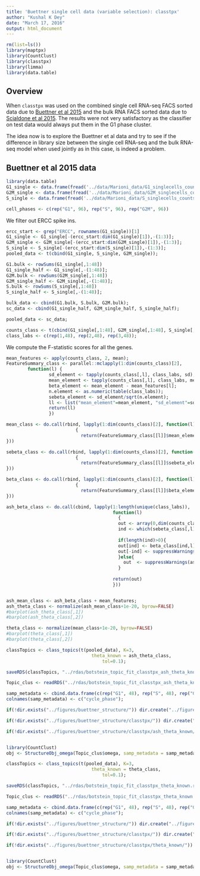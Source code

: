 ```yaml
---
title: 'Buettner single cell data (variable selection): classtpx'
author: "Kushal K Dey"
date: "March 17, 2016"
output: html_document
---
```



```r
rm(list=ls())
library(maptpx)
library(CountClust)
library(classtpx)
library(limma)
library(data.table)
```


## Overview

When `classtpx` was used on the combined single cell RNA-seq FACS sorted data due to [Buettner et al 2015](http://www.nature.com/nbt/journal/v33/n2/full/nbt.3102.html) and the bulk RNA FACS sorted data due to [Scialdone et al 2015](http://www.sciencedirect.com/science/article/pii/S1046202315300098). The results were not very satisfactory as the classifier on test data would always put them in the G1 phase cluster. 

The idea now is to explore the Buettner et al data and try to see if the difference in library size between the single cell RNA-seq and the bulk RNA-seq model when used jointly as in this case, is indeed a problem. 

## Buettner et al 2015 data 

```r
library(data.table)
G1_single <- data.frame(fread('../data/Marioni_data/G1_singlecells_counts.txt'), row.names=1);
G2M_single <- data.frame(fread('../data/Marioni_data/G2M_singlecells_counts.txt'), row.names=1);
S_single <- data.frame(fread('../data/Marioni_data/S_singlecells_counts.txt'), row.names=1);

cell_phases <- c(rep("G1", 96), rep("S", 96), rep("G2M", 96))
```

We filter out ERCC spike ins.

```r
ercc_start <- grep("ERCC", rownames(G1_single))[1]
G1_single <- G1_single[-(ercc_start:dim(G1_single)[1]),-(1:3)];
G2M_single <- G2M_single[-(ercc_start:dim(G2M_single)[1]),-(1:3)];
S_single <- S_single[-(ercc_start:dim(S_single)[1]),-(1:3)];
pooled_data <- t(cbind(G1_single, S_single, G2M_single));
```

```r

G1.bulk <- rowSums(G1_single[,1:48])
G1_single_half <- G1_single[,-(1:48)];
G2M.bulk <- rowSums(G2M_single[,1:48])
G2M_single_half <- G2M_single[,-(1:48)];
S.bulk <- rowSums(S_single[,1:48])
S_single_half <- S_single[,-(1:48)];

bulk_data <- cbind(G1.bulk, S.bulk, G2M.bulk);
sc_data <- cbind(G1_single_half, G2M_single_half, S_single_half);

pooled_data <- sc_data;

```

```r
counts_class <- t(cbind(G1_single[,1:48], G2M_single[,1:48], S_single[,1:48]));
class_labs <- c(rep(1,48), rep(2,48), rep(3,48));
```

We compute the F-statistic scores for all the genes.

```r
mean_features <- apply(counts_class, 2, mean);
FeatureSummary_class <- parallel::mclapply(1:dim(counts_class)[2], 
        function(l) {
                sd_element <- tapply(counts_class[,l], class_labs, sd);
                mean_element <- tapply(counts_class[,l], class_labs, mean);
                beta_element <- mean_element - mean_features[l];
                n.element <- as.numeric(table(class_labs));
                sebeta_element <- sd_element/sqrt(n.element);
                ll <- list("mean_element"=mean_element, "sd_element"=sd_element,                                                   "beta_element"=beta_element, "sebeta_element"=sebeta_element);
                return(ll)
                })

mean_class <- do.call(rbind, lapply(1:dim(counts_class)[2], function(l)
                          {
                            return(FeatureSummary_class[[l]]$mean_element)
}))

sebeta_class <- do.call(rbind, lapply(1:dim(counts_class)[2], function(l)
                          {
                            return(FeatureSummary_class[[l]]$sebeta_element)
}))

beta_class <- do.call(rbind, lapply(1:dim(counts_class)[2], function(l)
                          {
                            return(FeatureSummary_class[[l]]$beta_element)
}))

ash_beta_class <- do.call(cbind, lapply(1:length(unique(class_labs)), 
                                        function(l)
                                          {
                                          out <- array(0,dim(counts_class)[2]);
                                          ind <- which(sebeta_class[,l]==0);
                                          
                                          if(length(ind)>0){
                                          out[ind] <- beta_class[ind,l];
                                          out[-ind] <- suppressWarnings(ashr::ash(beta_class[-ind,l], sebeta_class[-ind,l], mixcompdist="normal")$PosteriorMean);
                                          }else{
                                            out  <- suppressWarnings(ashr::ash(beta_class[,l], sebeta_class[,l], mixcompdist="normal")$PosteriorMean);
                                          }
                                          
                                        return(out)
                                        }))


ash_mean_class <- ash_beta_class + mean_features;
ash_theta_class <- normalize(ash_mean_class+1e-20, byrow=FALSE)
#barplot(ash_theta_class[,1])
#barplot(ash_theta_class[,2])

theta_class <- normalize(mean_class+1e-20, byrow=FALSE)
#barplot(theta_class[,1])
#barplot(theta_class[,2])

```

```r
classTopics <- class_topics(t(pooled_data), K=3, 
                                theta_known = ash_theta_class, 
                                    tol=0.1);

saveRDS(classTopics, "../rdas/botstein_topic_fit_classtpx_ash_theta_known.rda")


```

```r
Topic_clus <- readRDS("../rdas/botstein_topic_fit_classtpx_ash_theta_known.rda")

samp_metadata <- cbind.data.frame(c(rep("G1", 48), rep("S", 48), rep("G2", 48)));
colnames(samp_metadata) <- c("cycle_phase");

if(!dir.exists("../figures/buettner_structure/")) dir.create("../figures/buettner_structure/")

if(!dir.exists("../figures/buettner_structure/classtpx/")) dir.create("../figures/buettner_structure/classtpx/")

if(!dir.exists("../figures/buettner_structure/classtpx/ash_theta_known/")) dir.create("../figures/buettner_structure/classtpx/ash_theta_known/")


library(CountClust)
obj <- StructureObj_omega(Topic_clus$omega, samp_metadata = samp_metadata, batch_lab = NULL,partition = rep("TRUE",dim(samp_metadata)[2]),path_struct="../figures/buettner_structure/classtpx/ash_theta_known",control=list(cex.axis=1));
```


```r
classTopics <- class_topics(t(pooled_data), K=3, 
                                theta_known = theta_class, 
                                    tol=0.1);

saveRDS(classTopics, "../rdas/botstein_topic_fit_classtpx_theta_known.rda")


```

```r
Topic_clus <- readRDS("../rdas/botstein_topic_fit_classtpx_theta_known.rda")

samp_metadata <- cbind.data.frame(c(rep("G1", 48), rep("S", 48), rep("G2", 48)));
colnames(samp_metadata) <- c("cycle_phase");

if(!dir.exists("../figures/buettner_structure/")) dir.create("../figures/buettner_structure/")

if(!dir.exists("../figures/buettner_structure/classtpx/")) dir.create("../figures/buettner_structure/classtpx/")

if(!dir.exists("../figures/buettner_structure/classtpx/theta_known/")) dir.create("../figures/buettner_structure/classtpx/theta_known/")


library(CountClust)
obj <- StructureObj_omega(Topic_clus$omega, samp_metadata = samp_metadata, batch_lab = NULL,partition = rep("TRUE",dim(samp_metadata)[2]),path_struct="../figures/buettner_structure/classtpx/theta_known",control=list(cex.axis=1));
```

